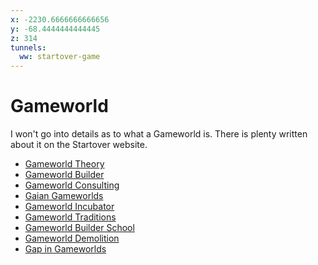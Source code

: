 ```yaml
---
x: -2230.6666666666656
y: -68.4444444444445
z: 314
tunnels:
  ww: startover-game
---
```


# Gameworld

I won't go into details as to what a Gameworld is. There is plenty written about
it on the Startover website.

- [Gameworld Theory](http://gameworldtheory.mystrikingly.com/)
- [Gameworld Builder](http://gameworldbuilder.mystrikingly.com/)
- [Gameworld Consulting](http://gameworldconsulting.mystrikingly.com/)
- [Gaian Gameworlds](http://gaiangameworlds.mystrikingly.com/)
- [Gameworld Incubator](http://gameworldincubator.mystrikingly.com/)
- [Gameworld Traditions](http://gameworldtraditions.mystrikingly.com/)
- [Gameworld Builder School](http://gameworldbuilderschool.mystrikingly.com/)
- [Gameworld Demolition](http://gameworlddemolition.mystrikingly.com/)
- [Gap in Gameworlds](http://gapingameworlds.mystrikingly.com/)